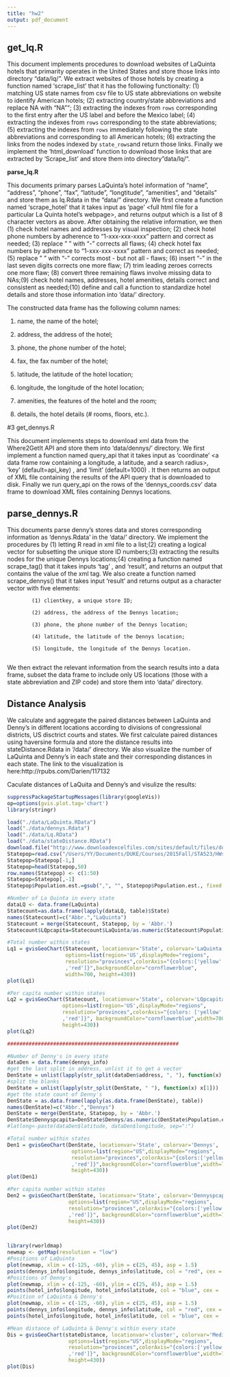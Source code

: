 ```yaml
---
title: "hw2"
output: pdf_document
---
```




## get_lq.R

This document implements procedures to download websites of LaQuinta hotels that primarity operates in the United States and store those links into directory "data/lq/". We extract websites of those hotels by creating a function named 'scrape_list' that it has the following functionalty: (1) matching US state names from csv file to US state abbreviations on website to identify American hotels; (2) extracting country/state abbreviations and replace NA with "NA""; (3) extracting the indexes from `rows` corresponding to the first entry after the US label and before the Mexico label; (4) extracting the indexes from `rows` corresponding to the state abbreviations; (5) extracting the indexes from `rows` immediately following the state abbreviations and corresponding to all American hotels; (6) extracting the links from the nodes indexed by `state_rows`and return those links. Finally we implement the 'html_download' function to download those links that are extracted by 'Scrape_list' and store them into directory "data/lq/". \newline

  
\quad\newline

**parse_lq.R**

This documents primary parses LaQuinta's hotel information of "name", "address", "phone", "fax", "latitude", "longtitude", "amenities", and "details" and store them as lq.Rdata in the "data/" directory. We first create a function named 'scrape_hotel' that it takes input as 'page' <full html file for a particular La Quinta hotel's webpage>, and returns output which is a list of 8 character vectors as above. After obtaining  the relative information, we then (1) check hotel names and addresses by visual inspection; (2) check hotel phone numbers by adherence to "1-xxx-xxx-xxxx" pattern and correct as needed; (3) replace " " with "-" corrects all flaws; (4) check hotel fax numbers by adherence to "1-xxx-xxx-xxxx" pattern and correct as needed; (5) replace " " with "-" corrects most - but not all - flaws; (6) insert "-" in the last seven digits corrects one more flaw; (7) trim leading zeroes corrects one more flaw; (8) convert three remaining flaws involve missing data to NAs;(9) check hotel names, addresses, hotel amenities, details correct and consistent as needed;(10) define and call a function to standardize hotel details and store those information into 'data/' directory. 

The constructed data frame has the following column names:
   
   (1) name, the name of the hotel;

   (2) address, the address of the hotel;

   (3) phone, the phone number of the hotel;

   (4) fax, the fax number of the hotel;

   (5) latitude, the latitude of the hotel location;

   (6) longitude, the longitude of the hotel location;

   (7) amenities, the features of the hotel and the room;

   (8) details, the hotel details (# rooms, floors, etc.). \newline


\quad\newline

#3 get_dennys.R

This document implements steps to download xml data from the Where2GetIt API and store them into 'data/dennys/' directory. We first implement a function named query_api that it takes input as 'coordinate' <a data frame row containing a longitude, a latitude, and a search radius>, 'key' (default=api_key) <a valid API key allowing data scraping>, and 'limit' (default=1000) <an upper bound for the number of search results returned>. It then returns an output of XML file containing the results of the API query that is downloaded to disk. Finally we run query_api on the rows of the 'dennys_coords.csv' data frame to download XML files containing Dennys locations.\newline


\quad\newline

## parse_dennys.R

This documents parse denny's stores data and stores corresponding information as 'dennys.Rdata' in the 'data/' directory. We implement the procedures by (1) letting R read in xml file to a list;(2) creating a logical vector for subsetting the unique store ID numbers;(3) extracting the results nodes for the unique Dennys locations;(4) creating a function named scrape_tag() that it takes inputs 'tag' <a particular xml tag whose value is to be extracted>, and 'result'<a particular result node>, and returns an output that contains the value of the xml tag. We also create a function named scrape_dennys() that it takes input 'result' <a particular result node> and returns output as a character vector with five elements:
            
            (1) clientkey, a unique store ID;
            
            (2) address, the address of the Dennys location;
            
            (3) phone, the phone number of the Dennys location;
            
            (4) latitude, the latitude of the Dennys location;
      
            (5) longitude, the longitude of the Dennys location.
           
We then extract the relevant information from the search results into a data frame, subset the data frame to include only US locations (those with a state abbreviation and ZIP code) and store them into 'data/' directory. \newline

\quad\newline



## Distance Analysis


We calculate and aggregate the paired distances between LaQuinta and Denny's in different locations according to divisions of congressional districts, US disctrict courts and states. We first calculate paired distances using haversine formula and store the distance results into stateDistance.Rdata in '/data/' directory. We also visualize the number of LaQuinta and Denny's in each state and their corresponding distances in each state. The link to the visualization is here:http://rpubs.com/Darien/117132 

\quad\newline
Caculate distances of LaQuita and Denny's and visulize the results:

```r
suppressPackageStartupMessages(library(googleVis))
op=options(gvis.plot.tag='chart')
library(stringr)

load("./data/LaQuinta.RData")
load("./data/dennys.Rdata")
load("./data/Lq.RData")
load("./data/stateDistance.RData")
download.file("http://www.downloadexcelfiles.com/sites/default/files/docs/list-states-us-36j.csv",destfile = "./data/Statepop.csv")
Statepop=read.csv("/Users/YY/Documents/DUKE/Courses/2015Fall/STA523/HWs/HW2/Darien/data/Statepop.csv",skip=1,header = TRUE)
Statepop=Statepop[-1,]
Statepop=head(Statepop,50)
row.names(Statepop) <- c(1:50)
Statepop=Statepop[,-1]
Statepop$Population.est.=gsub(",", "", Statepop$Population.est., fixed = TRUE)

#Number of La Quinta in every state
dataLQ <- data.frame(LaQuinta)
Statecount=as.data.frame(lapply(dataLQ, table)$State)
names(Statecount)=c("Abbr.","LaQuinta")
Statecount = merge(Statecount, Statepop, by = 'Abbr.')
Statecount$LQpcapita=Statecount$LaQuinta/as.numeric(Statecount$Population.est.)

#Total number within states
Lq1 = gvisGeoChart(Statecount, locationvar='State', colorvar='LaQuinta',
                   options=list(region='US',displayMode="regions",
                   resolution="provinces",colorAxis="{colors:['yellow'
                   ,'red']}",backgroundColor="cornflowerblue",
                   width=700, height=430))
plot(Lq1)

#Per capita number within states
Lq2 = gvisGeoChart(Statecount, locationvar='State', colorvar='LQpcapita',
                  options=list(region='US',displayMode="regions",
                  resolution="provinces",colorAxis="{colors: ['yellow'
                  ,'red']}", backgroundColor="cornflowerblue",width=700,
                  height=430))
plot(Lq2)

########################################################

#Number of Denny's in every state
dataDen = data.frame(dennys_info)
#get the last split in address, unlist it to get a vector
DenState = unlist(lapply(str_split(dataDen$address, ", "), function(x) x[length(x)]))
#split the blanks
DenState = unlist(lapply(str_split(DenState, " "), function(x) x[1]))
#get the state count of Denny's
DenState = as.data.frame(lapply(as.data.frame(DenState), table))
names(DenState)=c("Abbr.","Dennys")
DenState = merge(DenState, Statepop, by = 'Abbr.')
DenState$Dennyspcapita=DenState$Dennys/as.numeric(DenState$Population.est.)
#latlong<-paste(dataDen$latitude, dataDen$longitude, sep=":")

#Total number within states
Den1 = gvisGeoChart(DenState, locationvar='State', colorvar='Dennys',
                     options=list(region="US",displayMode="regions",
                     resolution="provinces",colorAxis="{colors:['yellow'
                     ,'red']}",backgroundColor="cornflowerblue",width=700,
                     height=430))
plot(Den1)

#Per capita number within states
Den2 = gvisGeoChart(DenState, locationvar='State', colorvar='Dennyspcapita',
                    options=list(region="US",displayMode="regions",
                    resolution="provinces",colorAxis="{colors:['yellow'
                    ,'red']}", backgroundColor="cornflowerblue",width=700,
                    height=430))
plot(Den2)


library(rworldmap)
newmap <- getMap(resolution = "low")
#Positions of LaQuinta
plot(newmap, xlim = c(-125, -60), ylim = c(25, 45), asp = 1.5)
points(dennys_info$longitude, dennys_info$latitude, col = "red", cex = .6)
#Positions of Denny's
plot(newmap, xlim = c(-125, -60), ylim = c(25, 45), asp = 1.5)
points(hotel_info$longitude, hotel_info$latitude, col = "blue", cex = .6)
#Position of LaQuinta & Denny's
plot(newmap, xlim = c(-125, -60), ylim = c(25, 45), asp = 1.5)
points(dennys_info$longitude, dennys_info$latitude, col = "red", cex = .6)
points(hotel_info$longitude, hotel_info$latitude, col = "blue", cex = .6)

#Mean distance of LaQuinta & Denny's within every state
Dis = gvisGeoChart(stateDistance, locationvar='cluster', colorvar='Median',
                    options=list(region="US",displayMode="regions",
                    resolution="provinces",colorAxis="{colors:['yellow'
                    ,'red']}", backgroundColor="cornflowerblue",width=700,
                    height=430))
plot(Dis)
```





